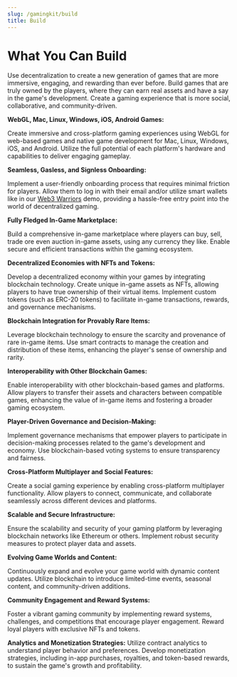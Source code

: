 ```yaml
---
slug: /gamingkit/build
title: Build
---
```



# What You Can Build

Use decentralization to create a new generation of games that are more immersive, engaging, and rewarding than ever before. Build games that are truly owned by the players, where they can earn real assets and have a say in the game's development. Create a gaming experience that is more social, collaborative, and community-driven.

**WebGL, Mac, Linux, Windows, iOS, Android Games:**

Create immersive and cross-platform gaming experiences using WebGL for web-based games and native game development for Mac, Linux, Windows, iOS, and Android. Utilize the full potential of each platform's hardware and capabilities to deliver engaging gameplay.

**Seamless, Gasless, and Signless Onboarding:**

Implement a user-friendly onboarding process that requires minimal friction for players. Allow them to log in with their email and/or utilize smart wallets like in our [Web3 Warriors](https://web3warriors.thirdweb.com/) demo, providing a hassle-free entry point into the world of decentralized gaming.

**Fully Fledged In-Game Marketplace:**

Build a comprehensive in-game marketplace where players can buy, sell, trade ore even auction in-game assets, using any currency they like. Enable secure and efficient transactions within the gaming ecosystem.

**Decentralized Economies with NFTs and Tokens:**

Develop a decentralized economy within your games by integrating blockchain technology. Create unique in-game assets as NFTs, allowing players to have true ownership of their virtual items. Implement custom tokens (such as ERC-20 tokens) to facilitate in-game transactions, rewards, and governance mechanisms.

**Blockchain Integration for Provably Rare Items:**

Leverage blockchain technology to ensure the scarcity and provenance of rare in-game items. Use smart contracts to manage the creation and distribution of these items, enhancing the player's sense of ownership and rarity.

**Interoperability with Other Blockchain Games:**

Enable interoperability with other blockchain-based games and platforms. Allow players to transfer their assets and characters between compatible games, enhancing the value of in-game items and fostering a broader gaming ecosystem.

**Player-Driven Governance and Decision-Making:**

Implement governance mechanisms that empower players to participate in decision-making processes related to the game's development and economy. Use blockchain-based voting systems to ensure transparency and fairness.

**Cross-Platform Multiplayer and Social Features:**

Create a social gaming experience by enabling cross-platform multiplayer functionality. Allow players to connect, communicate, and collaborate seamlessly across different devices and platforms.

**Scalable and Secure Infrastructure:**

Ensure the scalability and security of your gaming platform by leveraging blockchain networks like Ethereum or others. Implement robust security measures to protect player data and assets.

**Evolving Game Worlds and Content:**

Continuously expand and evolve your game world with dynamic content updates. Utilize blockchain to introduce limited-time events, seasonal content, and community-driven additions.

**Community Engagement and Reward Systems:**

Foster a vibrant gaming community by implementing reward systems, challenges, and competitions that encourage player engagement. Reward loyal players with exclusive NFTs and tokens.

**Analytics and Monetization Strategies:**
Utilize contract analytics to understand player behavior and preferences. Develop monetization strategies, including in-app purchases, royalties, and token-based rewards, to sustain the game's growth and profitability.

<div className="row" style={{ marginBottom: 12 }}>
  <div className="col col--12" style={{ padding: 8 }}>
    <QuickstartCard
      name="Quickstart: Get Started With The Unity SDK"
      link="/unity/getting-started"
      image="/assets/icons/education.png"
    />
  </div>
</div>
